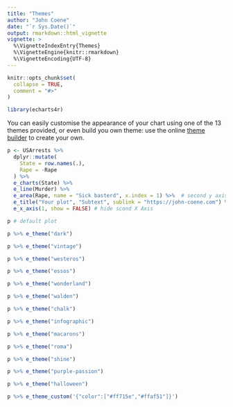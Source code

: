 ```yaml
---
title: "Themes"
author: "John Coene"
date: "`r Sys.Date()`"
output: rmarkdown::html_vignette
vignette: >
  %\VignetteIndexEntry{Themes}
  %\VignetteEngine{knitr::rmarkdown}
  %\VignetteEncoding{UTF-8}
---
```


```r
knitr::opts_chunk$set(
  collapse = TRUE,
  comment = "#>"
)

library(echarts4r)
```

You can easily customise the appearance of your chart using one of the 13 themes provided, or even build you own theme: use the online [theme builder](http://echarts.baidu.com/download-theme.html) to create your own.

```r
p <- USArrests %>% 
  dplyr::mutate(
    State = row.names(.),
    Rape = -Rape
  ) %>% 
  e_charts(State) %>% 
  e_line(Murder) %>% 
  e_area(Rape, name = "Sick basterd", x.index = 1) %>%  # second y axis
  e_title("Your plot", "Subtext", sublink = "https://john-coene.com") %>% 
  e_x_axis(1, show = FALSE) # hide scond X Axis

p # default plot
```

```r
p %>% e_theme("dark")
```

```r
p %>% e_theme("vintage")
```

```r
p %>% e_theme("westeros")
```

```r
p %>% e_theme("essos")
```

```r
p %>% e_theme("wonderland")
```

```r
p %>% e_theme("walden")
```

```r
p %>% e_theme("chalk")
```

```r
p %>% e_theme("infographic")
```

```r
p %>% e_theme("macarons")
```

```r
p %>% e_theme("roma")
```

```r
p %>% e_theme("shine")
```

```r
p %>% e_theme("purple-passion")
```

```r
p %>% e_theme("halloween")
```

```r
p %>% e_theme_custom('{"color":["#ff715e","#ffaf51"]}')
```